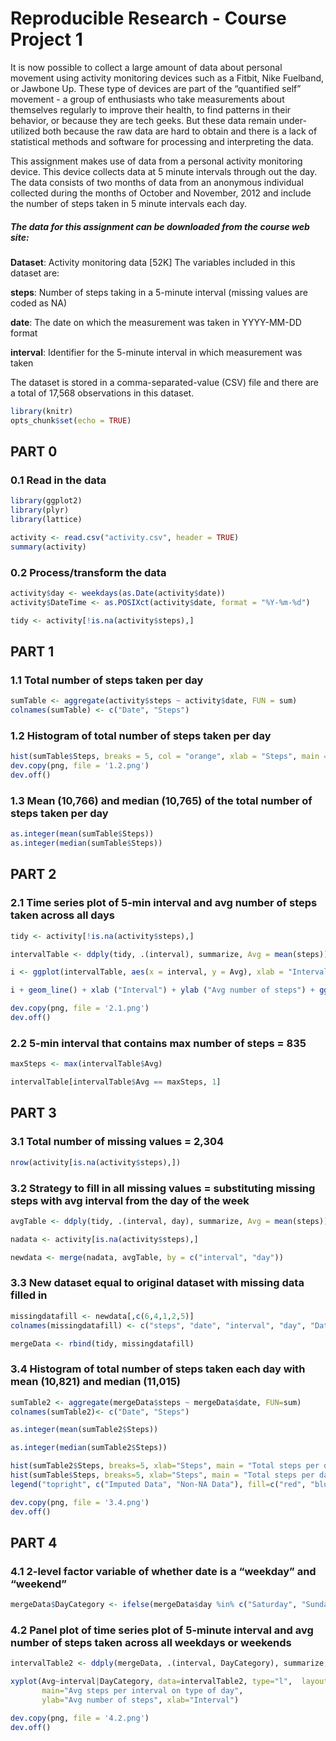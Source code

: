 Reproducible Research - Course Project 1
========================================

It is now possible to collect a large amount of data about personal movement using activity monitoring devices such as a Fitbit, Nike Fuelband, or Jawbone Up. These type of devices are part of the "quantified self" movement - a group of enthusiasts who take measurements about themselves regularly to improve their health, to find patterns in their behavior, or because they are tech geeks. But these data remain under-utilized both because the raw data are hard to obtain and there is a lack of statistical methods and software for processing and interpreting the data.

This assignment makes use of data from a personal activity monitoring device. This device collects data at 5 minute intervals through out the day. The data consists of two months of data from an anonymous individual collected during the months of October and November, 2012 and include the number of steps taken in 5 minute intervals each day.

##### The data for this assignment can be downloaded from the course web site:

**Dataset**: Activity monitoring data [52K]
The variables included in this dataset are:

**steps**: Number of steps taking in a 5-minute interval (missing values are coded as NA)

**date**: The date on which the measurement was taken in YYYY-MM-DD format

**interval**: Identifier for the 5-minute interval in which measurement was taken

The dataset is stored in a comma-separated-value (CSV) file and there are a total of 17,568 observations in this dataset.

```{r setoptions, echo = TRUE}
library(knitr)
opts_chunk$set(echo = TRUE)
```

## PART 0

### 0.1 Read in the data

```{r}
library(ggplot2)
library(plyr)
library(lattice)
```

```{r}
activity <- read.csv("activity.csv", header = TRUE)
summary(activity)
```

### 0.2 Process/transform the data
```{r}
activity$day <- weekdays(as.Date(activity$date))
activity$DateTime <- as.POSIXct(activity$date, format = "%Y-%m-%d")

tidy <- activity[!is.na(activity$steps),]
```

## PART 1

### 1.1 Total number of steps taken per day
```{r}
sumTable <- aggregate(activity$steps ~ activity$date, FUN = sum)
colnames(sumTable) <- c("Date", "Steps")
```

### 1.2 Histogram of total number of steps taken per day
```{r}
hist(sumTable$Steps, breaks = 5, col = "orange", xlab = "Steps", main = "Total number of steps per day")
dev.copy(png, file = '1.2.png')
dev.off()
```

### 1.3 Mean (10,766) and median (10,765) of the total number of steps taken per day
```{r}
as.integer(mean(sumTable$Steps))
as.integer(median(sumTable$Steps))
```

## PART 2

### 2.1 Time series plot of 5-min interval and avg number of steps taken across all days
```{r}
tidy <- activity[!is.na(activity$steps),]

intervalTable <- ddply(tidy, .(interval), summarize, Avg = mean(steps))

i <- ggplot(intervalTable, aes(x = interval, y = Avg), xlab = "Interval", ylab = "Avg number of steps")

i + geom_line() + xlab ("Interval") + ylab ("Avg number of steps") + ggtitle ("Avg number of steps per interval")

dev.copy(png, file = '2.1.png')
dev.off()
```

### 2.2 5-min interval that contains max number of steps = 835
```{r}
maxSteps <- max(intervalTable$Avg)

intervalTable[intervalTable$Avg == maxSteps, 1]
```

## PART 3

### 3.1 Total number of missing values = 2,304
```{r}
nrow(activity[is.na(activity$steps),])
```

### 3.2 Strategy to fill in all missing values = substituting missing steps with avg interval from the day of the week
```{r}
avgTable <- ddply(tidy, .(interval, day), summarize, Avg = mean(steps))

nadata <- activity[is.na(activity$steps),]

newdata <- merge(nadata, avgTable, by = c("interval", "day"))
```

### 3.3 New dataset equal to original dataset with missing data filled in
```{r}
missingdatafill <- newdata[,c(6,4,1,2,5)]
colnames(missingdatafill) <- c("steps", "date", "interval", "day", "DateTime")

mergeData <- rbind(tidy, missingdatafill)
```

### 3.4 Histogram of total number of steps taken each day with mean (10,821) and median (11,015)
```{r}
sumTable2 <- aggregate(mergeData$steps ~ mergeData$date, FUN=sum)
colnames(sumTable2)<- c("Date", "Steps")

as.integer(mean(sumTable2$Steps))

as.integer(median(sumTable2$Steps))

hist(sumTable2$Steps, breaks=5, xlab="Steps", main = "Total steps per day", col="Red")
hist(sumTable$Steps, breaks=5, xlab="Steps", main = "Total steps per day", col="Blue", add=T)
legend("topright", c("Imputed Data", "Non-NA Data"), fill=c("red", "blue") )

dev.copy(png, file = '3.4.png')
dev.off()
```

## PART 4

### 4.1 2-level factor variable of whether date is a "weekday" and "weekend"
```{r}
mergeData$DayCategory <- ifelse(mergeData$day %in% c("Saturday", "Sunday"), "Weekend", "Weekday")
```

### 4.2 Panel plot of time series plot of 5-minute interval and avg number of steps taken across all weekdays or weekends
```{r}
intervalTable2 <- ddply(mergeData, .(interval, DayCategory), summarize, Avg = mean(steps))

xyplot(Avg~interval|DayCategory, data=intervalTable2, type="l",  layout = c(1,2),
       main="Avg steps per interval on type of day", 
       ylab="Avg number of steps", xlab="Interval")

dev.copy(png, file = '4.2.png')
dev.off()
```
